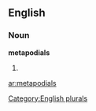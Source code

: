==English==

===Noun===
'''metapodials'''

# {{plural of|[[metapodial]]}}

[[Category:English plurals]]

[[ar:metapodials]]
